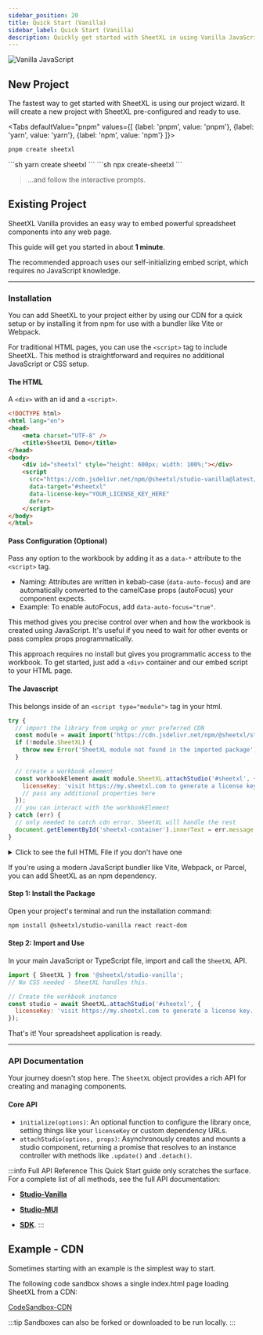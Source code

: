 ```yaml
---
sidebar_position: 20
title: Quick Start (Vanilla)
sidebar_label: Quick Start (Vanilla)
description: Quickly get started with SheetXL in using Vanilla JavaScript.
---
```



<div style={{ display: 'flex', justifyContent: 'center', marginBottom: 32 }}>
  <img
    src={require('/static/img/vanilla-javascript2.png').default}
    alt="Vanilla JavaScript"
    style={{
      maxWidth: 180, width: '100%',
      paddingTop: 7, paddingBottom: 6,
      background: '#f0dc4e',
      borderRadius: 16, boxShadow: '0 4px 24px rgba(0,0,0,0.08)',
    }}
  />
</div>

## New Project

The fastest way to get started with SheetXL is using our project wizard. It will create a new
project with SheetXL pre-configured and ready to use.

<Tabs
  defaultValue="pnpm"
  values={[
    {label: 'pnpm', value: 'pnpm'},
    {label: 'yarn', value: 'yarn'},
    {label: 'npm', value: 'npm'}
  ]}>
  <TabItem value="pnpm">
```sh
pnpm create sheetxl
```
  </TabItem>
  <TabItem value="yarn">
```sh
yarn create sheetxl
```
  </TabItem>
  <TabItem value="npm">
```sh
npx create-sheetxl
```
  </TabItem>
</Tabs>

> ...and follow the interactive prompts.


## Existing Project

SheetXL Vanilla provides an easy way to embed powerful spreadsheet components into any web page.

This guide will get you started in about **1 minute**.

The recommended approach uses our self-initializing embed script, which requires no JavaScript knowledge.

***

### Installation

You can add SheetXL to your project either by using our CDN for a quick setup or by installing it from npm for
use with a bundler like Vite or Webpack.

<Tabs>

<TabItem value="loader" label="Script Tag (HTML Only)" default>

For traditional HTML pages, you can use the `<script>` tag to include SheetXL. This method is straightforward
and requires no additional JavaScript or CSS setup.

#### The HTML

A `<div>` with an id and a `<script>`.

```html title="index.html"
<!DOCTYPE html>
<html lang="en">
<head>
    <meta charset="UTF-8" />
    <title>SheetXL Demo</title>
</head>
<body>
    <div id="sheetxl" style="height: 600px; width: 100%;"></div>
    <script
      src="https://cdn.jsdelivr.net/npm/@sheetxl/studio-vanilla@latest/cdn/loader.js"
      data-target="#sheetxl"
      data-license-key="YOUR_LICENSE_KEY_HERE"
      defer>
    </script>
</body>
</html>
```

#### Pass Configuration (Optional)

Pass any option to the workbook by adding it as a `data-*` attribute to the `<script>` tag.

* Naming: Attributes are written in kebab-case (`data-auto-focus`) and are automatically converted to the camelCase props (autoFocus) your component expects.
* Example: To enable autoFocus, add `data-auto-focus="true"`.

This method gives you precise control over when and how the workbook is created using JavaScript. It's useful if you need to wait for other events or pass complex props programmatically.

</TabItem>

<TabItem value="cdn" label="ESM Script (Javascript options)" default>

This approach requires no install but gives you programmatic access to the workbook. To get started,
just add a `<div>` container and our embed script to your HTML page.


#### The Javascript

This belongs inside of an `<script type="module">` tag in your html.

```javascript title='<script type="module">'
try {
  // import the library from unpkg or your preferred CDN
  const module = await import('https://cdn.jsdelivr.net/npm/@sheetxl/studio-vanilla@latest/cdn/index.js');
  if (!module.SheetXL) {
    throw new Error('SheetXL module not found in the imported package');
  }

  // create a workbook element
  const workbookElement await module.SheetXL.attachStudio('#sheetxl', {
    licenseKey: 'visit https://my.sheetxl.com to generate a license key.',
    // pass any additional properties here
  });
  // you can interact with the workbookElement
} catch (err) {
  // only needed to catch cdn error. SheetXL will handle the rest
  document.getElementById('sheetxl-container').innerText = err.message ?? `Error loading SheetXL.`;
}
```

<details>
<summary>Click to see the full HTML File if you don't have one</summary>

```html title="index.html"
<!DOCTYPE html>
<html lang="en">
<head>
  <meta charset="UTF-8" />
  <title>SheetXL Demo</title>
</head>
<body>
  <div id="sheetxl-container" style="height: 500px; width: 800px;"></div>

  <script type="module">
    // The javascript code from above goes here
  </script>
</body>
</html>
```

</details>

</TabItem>


<TabItem value="npm" label="Bundler (Full API Access)">

If you're using a modern JavaScript bundler like Vite, Webpack, or Parcel, you can add SheetXL as an npm dependency.

#### Step 1: Install the Package

Open your project's terminal and run the installation command:

```bash
npm install @sheetxl/studio-vanilla react react-dom
```

#### Step 2: Import and Use

In your main JavaScript or TypeScript file, import and call the `SheetXL` API.

```javascript title="src/main.js"
import { SheetXL } from '@sheetxl/studio-vanilla';
// No CSS needed - SheetXL handles this.

// Create the workbook instance
const studio = await SheetXL.attachStudio('#sheetxl', {
  licenseKey: 'visit https://my.sheetxl.com to generate a license key.',
});
```

</TabItem>
</Tabs>

That's it! Your spreadsheet application is ready.


***

### API Documentation

Your journey doesn't stop here. The `SheetXL` object provides a rich API for creating and managing components.

#### Core API

* `initialize(options)`: An optional function to configure the library once, setting things like your `licenseKey` or custom dependency URLs.
* `attachStudio(options, props)`: Asynchronously creates and mounts a studio component, returning a promise that resolves to an instance controller with methods like `.update()` and `.detach()`.

:::info Full API Reference
This Quick Start guide only scratches the surface. For a complete list of all methods,
see the full API documentation:

* **[Studio-Vanilla](https://api.sheetxl.com/modules/_sheetxl_studio-vanilla.html)**

* **[Studio-MUI](https://api.sheetxl.com/modules/_sheetxl_studio-mui.html)**

* **[SDK](https://api.sheetxl.com/modules/_sheetxl_sdk.html)**.
:::



## Example - CDN

Sometimes starting with an example is the simplest way to start.

The following code sandbox shows a single index.html page loading SheetXL from a CDN:

[CodeSandbox-CDN](https://codesandbox.io/p/sandbox/sheetxl-cdn-dr94cs)

:::tip
Sandboxes can also be forked or downloaded to be run locally.
:::
